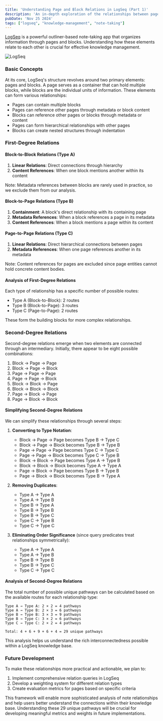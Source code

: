 ```yaml
---
title: 'Understanding Page and Block Relations in LogSeq (Part 1)'
description: 'An in-depth exploration of the relationships between pages and blocks in LogSeq, including first and second-degree connections'
pubDate: 'Nov 25 2024'
tags: ["logseq", "knowledge-management", "note-taking"]
---
```


[LogSeq](https://logseq.com) is a powerful outliner-based note-taking app that organizes information through pages and blocks. Understanding how these elements relate to each other is crucial for effective knowledge management.


<Image src={path} alt="LogSeq" format="png" />

### Basic Concepts

At its core, LogSeq's structure revolves around two primary elements: pages and blocks. A page serves as a container that can hold multiple blocks, while blocks are the individual units of information. These elements can form various relationships:

- Pages can contain multiple blocks
- Pages can reference other pages through metadata or block content
- Blocks can reference other pages or blocks through metadata or content
- Pages can form hierarchical relationships with other pages
- Blocks can create nested structures through indentation

### First-Degree Relations

#### Block-to-Block Relations (Type A)
1. **Linear Relations**: Direct connections through hierarchy
2. **Content References**: When one block mentions another within its content

Note: Metadata references between blocks are rarely used in practice, so we exclude them from our analysis.

#### Block-to-Page Relations (Type B)
1. **Containment**: A block's direct relationship with its containing page
2. **Metadata References**: When a block references a page in its metadata
3. **Content References**: When a block mentions a page within its content

#### Page-to-Page Relations (Type C)
1. **Linear Relations**: Direct hierarchical connections between pages
2. **Metadata References**: When one page references another in its metadata

Note: Content references for pages are excluded since page entities cannot hold concrete content bodies.

#### Analysis of First-Degree Relations

Each type of relationship has a specific number of possible routes:
- Type A (Block-to-Block): 2 routes
- Type B (Block-to-Page): 3 routes
- Type C (Page-to-Page): 2 routes

These form the building blocks for more complex relationships.

### Second-Degree Relations

Second-degree relations emerge when two elements are connected through an intermediary. Initially, there appear to be eight possible combinations:

1. Block → Page → Page
2. Block → Page → Block
3. Page → Page → Page
4. Page → Page → Block
5. Block → Block → Page
6. Block → Block → Block
7. Page → Block → Page
8. Page → Block → Block

#### Simplifying Second-Degree Relations

We can simplify these relationships through several steps:

1. **Converting to Type Notation**:
   - Block → Page → Page becomes Type B → Type C
   - Block → Page → Block becomes Type B → Type B
   - Page → Page → Page becomes Type C → Type C
   - Page → Page → Block becomes Type C → Type B
   - Block → Block → Page becomes Type A → Type B
   - Block → Block → Block becomes Type A → Type A
   - Page → Block → Page becomes Type B → Type B
   - Page → Block → Block becomes Type B → Type A

2. **Removing Duplicates**:
   - Type A → Type A
   - Type A → Type B
   - Type B → Type A
   - Type B → Type B
   - Type B → Type C
   - Type C → Type B
   - Type C → Type C

3. **Eliminating Order Significance** (since query predicates treat relationships symmetrically):
   - Type A → Type A
   - Type A → Type B
   - Type B → Type B
   - Type B → Type C
   - Type C → Type C

#### Analysis of Second-Degree Relations

The total number of possible unique pathways can be calculated based on the available routes for each relationship type:

```plaintext
Type A → Type A: 2 × 2 = 4 pathways
Type A → Type B: 2 × 3 = 6 pathways
Type B → Type B: 3 × 3 = 9 pathways
Type B → Type C: 3 × 2 = 6 pathways
Type C → Type C: 2 × 2 = 4 pathways

Total: 4 + 6 + 9 + 6 + 4 = 29 unique pathways
```

This analysis helps us understand the rich interconnectedness possible within a LogSeq knowledge base.

### Future Development

To make these relationships more practical and actionable, we plan to:

1. Implement comprehensive relation queries in LogSeq
2. Develop a weighting system for different relation types
3. Create evaluation metrics for pages based on specific criteria

This framework will enable more sophisticated analysis of note relationships and help users better understand the connections within their knowledge base. Understanding these 29 unique pathways will be crucial for developing meaningful metrics and weights in future implementations.
